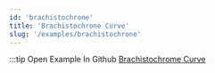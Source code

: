 ```yaml
---
id: 'brachistochrone'
title: 'Brachistochrone Curve'
slug: '/examples/brachistochrone'
---
```


<README />

:::tip Open Example In Github
[Brachistochrome Curve](https://github.com/facebookresearch/diffkt/tree/main/kotlin/examples/src/main/kotlin/examples/brachistochrone)
